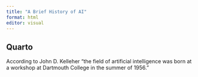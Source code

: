 ```yaml
---
title: "A Brief History of AI"
format: html
editor: visual
---
```


## Quarto

According to John D. Kelleher "the field of artificial intelligence was born at a workshop at Dartmouth College in the summer of 1956."

